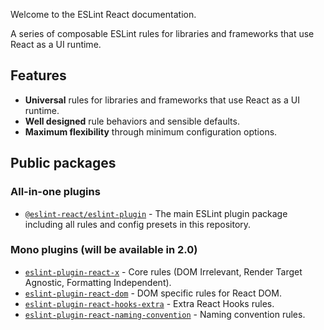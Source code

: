 
<ESLintReactCard />

Welcome to the ESLint React documentation.

A series of composable ESLint rules for libraries and frameworks that use React as a UI runtime.

## Features

- **Universal** rules for libraries and frameworks that use React as a UI runtime.
- **Well designed** rule behaviors and sensible defaults.
- **Maximum flexibility** through minimum configuration options.

## Public packages

### All-in-one plugins

- [`@eslint-react/eslint-plugin`](https://www.npmjs.com/package/@eslint-react/eslint-plugin) - The main ESLint plugin package including all rules and config presets in this repository.

### Mono plugins (will be available in 2.0)

- [`eslint-plugin-react-x`](https://www.npmjs.com/package/eslint-plugin-react-x) - Core rules (DOM Irrelevant, Render Target Agnostic, Formatting Independent).
- [`eslint-plugin-react-dom`](https://www.npmjs.com/package/eslint-plugin-react-dom) - DOM specific rules for React DOM.
- [`eslint-plugin-react-hooks-extra`](https://www.npmjs.com/package/eslint-plugin-react-hooks-extra) - Extra React Hooks rules.
- [`eslint-plugin-react-naming-convention`](https://www.npmjs.com/package/eslint-plugin-react-naming-convention) - Naming convention rules.
